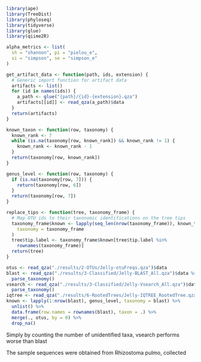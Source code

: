 ```r
library(ape)
library(TreeDist)
library(phyloseq)
library(tidyverse)
library(glue)
library(qiime2R)

alpha_metrics <- list(
  sh = "shannon", pi = "pielou_e",
  si = "simpson", se = "simpson_e"
)

get_artifact_data <- function(path, ids, extension) {
  # Generic import function for artifact data
  artifacts <- list()
  for (id in names(ids)) {
    a_path <- glue("{path}/{id}-{extension}.qza")
    artifacts[[id]] <- read_qza(a_path)$data
  }
  return(artifacts)
}

known_taxon <- function(row, taxonomy) {
  known_rank <- 7
  while (is.na(taxonomy[row, known_rank]) && known_rank != 1) {
    known_rank <- known_rank - 1
  }
  return(taxonomy[row, known_rank])
}

genus_level <- function(row, taxonomy) {
  if (is.na(taxonomy[row, 7])) {
    return(taxonomy[row, 6])
  }
  return(taxonomy[row, 7])
}

replace_tips <- function(tree, taxonomy_frame) {
  # Map OTU ids to their taxonomic identifications on the tree tips
  taxonomy_frame$known <- lapply(seq_len(nrow(taxonomy_frame)), known_taxon,
    taxonomy = taxonomy_frame
  )
  tree$tip.label <- taxonomy_frame$known[tree$tip.label %in%
    rownames(taxonomy_frame)]
  return(tree)
}
```

```r
otus <- read_qza("./results/2-OTUs/Jelly-otuFreqs.qza")$data
blast <- read_qza("./results/3-Classified/Jelly-BLAST_All.qza")$data %>%
  parse_taxonomy()
vsearch <- read_qza("./results/3-Classified/Jelly-Vsearch_All.qza")$data %>%
  parse_taxonomy()
iqtree <- read_qza("./results/6-RootedTrees/Jelly-IQTREE_RootedTree.qza")$data
known <- lapply(1:nrow(blast), genus_level, taxonomy = blast) %>%
  unlist() %>%
  data.frame(row.names = rownames(blast), taxon = .) %>%
  merge(., otus, by = 0) %>%
  drop_na()
```
Simply by counting the number of unidentified taxa, vsearch performs worse than blast

The sample sequences were obtained from  Rhizostoma pulmo, collected 
